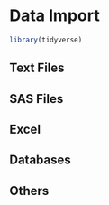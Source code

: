 # Data Import

```r
library(tidyverse)
```

## Text Files




## SAS Files


## Excel


## Databases


## Others



